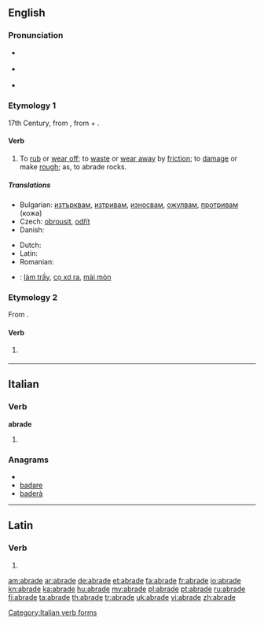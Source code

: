 ==English==

===Pronunciation===
* {{a|RP}} {{IPA|/əˈbreɪd/}}
* {{a|US}} {{IPA|/əˈbreɪd/}}
* {{rhymes|eɪd}}

===Etymology 1===
17th Century, from {{etyl|la|en}} {{term|abrado|abrādō|lang=la||scrape off|lang=la}}, from {{term|ab||from, away from|lang=la}} + {{term|rado|rādō|lang=la|scrape}}.

====Verb====
{{en-verb|abrad|ing}}

# {{transitive}} To [[rub off|rub]] or [[wear off]]; to [[waste]] or [[wear away]] by [[friction]]; to [[damage]] or make [[rough]]; as, to abrade rocks.

=====Translations=====
{{trans-top|(transitive) to rub or wear off; to waste or wear away by friction}}
* Bulgarian: [[изтърквам]], [[изтривам]], [[износвам]], [[ожулвам]], [[протривам]] (кожа)
* Czech: [[obrousit]], [[odřít]]
* Danish: {{t|da|afskrabe}}
{{trans-mid}}
* Dutch: {{t+|nl|schuren}}
* Latin: {{t-|la|abrado|alt=abrādō}}
* Romanian: {{t-|ro|abraza}}
{{trans-bottom}}

{{checktrans-top}}
* {{ttbc|vi}}: [[làm trầy]], [[cọ xơ ra]], [[mài mòn]]
{{trans-bottom}}

===Etymology 2===
From {{etyl|ang|en}} {{term|abraiden|lang=ang}}.

====Verb====
{{en-verb|abrad|ing}}

# {{transitive}} {{obsolete spelling of|[[abraid]]}}

----

==Italian==

===Verb===
'''abrade'''

# {{form of|[[third-person|Third-person]] [[singular]] [[present tense]]|abradere|lang=Italian}}

===Anagrams===
* {{alphagram|aabder}}
* [[badare#Italian|badare]]
* [[baderà#Italian|baderà]]

[[Category:Italian verb forms]]

----

==Latin==

===Verb===
{{la-verb-form|abrāde}}

# {{conjugation of|abrado|abrādō|2|s|pres|act|imp|lang=la}}

[[am:abrade]]
[[ar:abrade]]
[[de:abrade]]
[[et:abrade]]
[[fa:abrade]]
[[fr:abrade]]
[[io:abrade]]
[[kn:abrade]]
[[ka:abrade]]
[[hu:abrade]]
[[my:abrade]]
[[pl:abrade]]
[[pt:abrade]]
[[ru:abrade]]
[[fi:abrade]]
[[ta:abrade]]
[[th:abrade]]
[[tr:abrade]]
[[uk:abrade]]
[[vi:abrade]]
[[zh:abrade]]